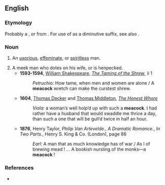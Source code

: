 ==English==

===Etymology===
Probably a {{blend|meek|peacock|nocap=9|lang=en}}, or from {{suffix|meek|cock|gloss2=diminutive suffix|lang=en}}. For use of {{m|en|cock}} as a diminutive suffix, see also {{l|en|niddicock}}.

===Noun===
{{en-noun}}

# {{label|en|obsolete}} An [[uxorious]], [[effeminate]], or [[spiritless]] man.
# A meek man who dotes on his wife, or is henpecked.
#* '''1593-1594''', [[w:William Shakespeare|William Shakespeare]], ''[[wikisource:The Taming of the Shrew|The Taming of the Shrew]]'', ii 1
#*: ''Petruchio:'' How tame, when men and women are alone<!--,--> / A '''meacock''' wretch can make the curstest shrew.
#* '''1604''', [[w:Thomas Decker|Thomas Decker]] and [[w:Thomas Middleton|Thomas Middleton]], ''[[w:The Honest Whore|The Honest Whore]]''
#*: ''Viola:'' a woman’s well holp’d up with such a '''meacock'''. I had rather have a husband that would swaddle me thrice a day, than such a one that will be gull’d twice in half an hour.
#* '''1876''', Henry Taylor, ''Philip Van Artevelde.'', ''A Dramatic Romance.'', ''In Two Parts.'', Henry S. King & Co. (London), page 86
#*: ''Earl:'' A man that as much knowledge has of war / As I of brewing mead&nbsp;! ''...'' A bookish nursling of the monks—a '''meacock'''&nbsp;!

===References===
* {{R:Webster 1913}}